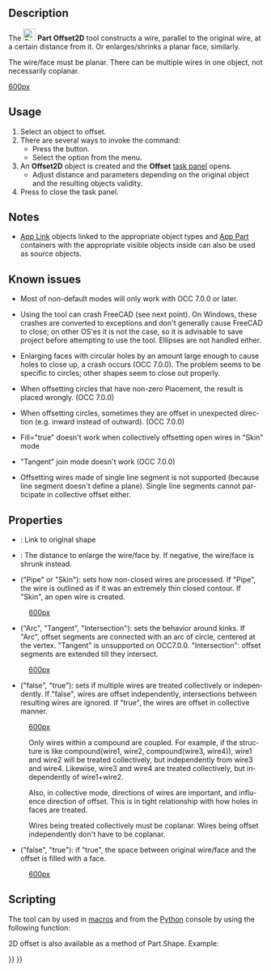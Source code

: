 <languages/>

<div lang="en" dir="ltr" class="mw-content-ltr">
{{Docnav
|[[Part_Offset|Offset]]
|[[Part_Thickness|Thickness]]
|[[Part_Workbench|Part]]
|IconL=Part_Offset.svg
|IconR=Part_Thickness.svg
|IconC=Workbench_Part.svg
}}
</div>

<div lang="en" dir="ltr" class="mw-content-ltr">
{{GuiCommand
|Name=Part Offset2D
|MenuLocation=Part → 2D Offset
|Workbenches=[[Part_Workbench|Part]]
|Version=0.17
|SeeAlso=[[Part_Offset|Part Offset 3D]], [[Part_Thickness|Part Thickness]], [[Draft_Offset|Draft Offset]]
}}
</div>

<div lang="en" dir="ltr" class="mw-content-ltr">
==Description==
</div>

<div lang="en" dir="ltr" class="mw-content-ltr">
The [[Image:Part_Offset2D.svg|24px]] '''Part Offset2D''' tool constructs a wire, parallel to the original wire, at a certain distance from it. Or enlarges/shrinks a planar face, similarly.
</div>

<div lang="en" dir="ltr" class="mw-content-ltr">
The wire/face must be planar. There can be multiple wires in one object, not necessarily coplanar.
</div> 

[[image:Part Offset2D Demo.png|600px]]

<div lang="en" dir="ltr" class="mw-content-ltr">
==Usage==
</div>

<div lang="en" dir="ltr" class="mw-content-ltr">
# Select an object to offset.
# There are several ways to invoke the command:
#* Press the {{Button|[[Image:Part_Offset2D.svg|16px]] [[Part_Offset2D|2D Offset...]]}} button.
#* Select the {{MenuCommand|Part → [[Image:Part_Offset2D.svg|16px]] 2D Offset...}} option from the menu.
# An '''Offset2D''' object is created and the '''Offset''' [[Task_panel|task panel]] opens.
#* Adjust distance and parameters depending on the original object and the resulting objects validity.
# Press {{Button|OK}} to close the task panel.
</div>

<div lang="en" dir="ltr" class="mw-content-ltr">
==Notes==
</div>

<div lang="en" dir="ltr" class="mw-content-ltr">
* [[App_Link|App Link]] objects linked to the appropriate object types and [[App_Part|App Part]] containers with the appropriate visible objects inside can also be used as source objects. {{Version|0.20}}
</div>

<div lang="en" dir="ltr" class="mw-content-ltr">
==Known issues==
</div>

<div lang="en" dir="ltr" class="mw-content-ltr">
* Most of non-default modes will only work with OCC 7.0.0 or later.
</div>

<div lang="en" dir="ltr" class="mw-content-ltr">
* Using the tool can crash FreeCAD (see next point). On Windows, these crashes are converted to exceptions and don't generally cause FreeCAD to close; on other OS'es it is not the case, so it is advisable to save project before attempting to use the tool. Ellipses are not handled either.
</div> 

<div lang="en" dir="ltr" class="mw-content-ltr">
* Enlarging faces with circular holes by an amount large enough to cause holes to close up, a crash occurs (OCC 7.0.0). The problem seems to be specific to circles; other shapes seem to close out properly.
</div> 

<div lang="en" dir="ltr" class="mw-content-ltr">
* When offsetting circles that have non-zero Placement, the result is placed wrongly. (OCC 7.0.0)
</div>

<div lang="en" dir="ltr" class="mw-content-ltr">
* When offsetting circles, sometimes they are offset in unexpected direction (e.g. inward instead of outward). (OCC 7.0.0)
</div>

<div lang="en" dir="ltr" class="mw-content-ltr">
* Fill="true" doesn't work when collectively offsetting open wires in "Skin" mode
</div>

<div lang="en" dir="ltr" class="mw-content-ltr">
* "Tangent" join mode doesn't work (OCC 7.0.0)
</div>

<div lang="en" dir="ltr" class="mw-content-ltr">
* Offsetting wires made of single line segment is not supported (because line segment doesn't define a plane). Single line segments cannot participate in collective offset either.
</div>

<div lang="en" dir="ltr" class="mw-content-ltr">
==Properties==
</div>

<div lang="en" dir="ltr" class="mw-content-ltr">
* {{PropertyData|Source}}: Link to original shape
</div>

<div lang="en" dir="ltr" class="mw-content-ltr">
* {{PropertyData|Value}}: The distance to enlarge the wire/face by. If negative, the wire/face is shrunk instead.
</div>

<div lang="en" dir="ltr" class="mw-content-ltr">
* {{PropertyData|Mode}} ("Pipe" or "Skin"): sets how non-closed wires are processed. If "Pipe", the wire is outlined as if it was an extremely thin closed contour. If "Skin", an open wire is created.
</div>

:[[image:Part Offset2D Mode.png|600px]]

<div lang="en" dir="ltr" class="mw-content-ltr">
* {{PropertyData|Join}} ("Arc", "Tangent", "Intersection"): sets the behavior around kinks. If "Arc", offset segments are connected with an arc of circle, centered at the vertex. "Tangent" is unsupported on OCC7.0.0. "Intersection": offset segments are extended till they intersect.
</div>

:[[image:Part Offset2D Join.png|600px]]

<div lang="en" dir="ltr" class="mw-content-ltr">
* {{PropertyData|Intersection}} ("false", "true"): sets if multiple wires are treated collectively or independently. If "false", wires are offset independently, intersections between resulting wires are ignored. If "true", the wires are offset in collective manner.
</div> 

:[[image:Part Offset2D Intersection.png|600px]]

<div lang="en" dir="ltr" class="mw-content-ltr">
:Only wires within a compound are coupled. For example, if the structure is like compound(wire1, wire2, compound(wire3, wire4)), wire1 and wire2 will be treated collectively, but independently from wire3 and wire4. Likewise, wire3 and wire4 are treated collectively, but independently of wire1+wire2.
</div> 

<div lang="en" dir="ltr" class="mw-content-ltr">
:Also, in collective mode, directions of wires are important, and influence direction of offset. This is in tight relationship with how holes in faces are treated.
</div>

<div lang="en" dir="ltr" class="mw-content-ltr">
:Wires being treated collectively must be coplanar. Wires being offset independently don't have to be coplanar.
</div>

<div lang="en" dir="ltr" class="mw-content-ltr">
* {{PropertyData|Fill}} ("false", "true"): if "true", the space between original wire/face and the offset is filled with a face.
</div>

:[[image:Part Offset2D Fill.png|600px]]

<div lang="en" dir="ltr" class="mw-content-ltr">
==Scripting==
</div>

<div lang="en" dir="ltr" class="mw-content-ltr">
The tool can by used in [[Macros|macros]] and from the [[Python|Python]] console by using the following function:
</div>
{{code|code=
f = App.ActiveDocument.addObject("Part::Offset2D", "Offset2D")
f.Source =  #some object
f.Value = 10.0
}}

<div lang="en" dir="ltr" class="mw-content-ltr">
2D offset is also available as a method of Part.Shape. Example:
</div>
{{code|code=
import Part
circle = Part.Circle().toShape()
enlarged_circle = circle.makeOffset2D(10.0)
Part.show(circle)
Part.show(enlarged_circle)
# makeOffset2D(offset, join = 0, fill = False, openResult = false, intersection = false)
# 
# * offset: distance to expand the shape by. 
# 
# * join: method of offsetting non-tangent joints. 0 = arcs, 1 = tangent, 2 =
# intersection
# 
# * fill: if true, the output is a face filling the space covered by offset. If
# false, the output is a wire/face.
# 
# * openResult: True for "Skin" mode; False for Pipe mode. 
# 
# * intersection: collective offset
# 
# Returns: result of offsetting (wire or face or compound of those). Compounding
# structure follows that of source shape.
}}


<div lang="en" dir="ltr" class="mw-content-ltr">
{{Docnav
|[[Part_Offset|Offset]]
|[[Part_Thickness|Thickness]]
|[[Part_Workbench|Part]]
|IconL=Part_Offset.svg
|IconR=Part_Thickness.svg
|IconC=Workbench_Part.svg
}}
</div>

{{Part Tools navi{{#translation:}}}}
{{Userdocnavi{{#translation:}}}}
{{clear}}